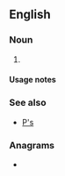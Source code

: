 {{also|Appendix:Variations of "ps"}}
==English==

===Noun===
{{head|en|noun plural form}}

# {{plural of|p|lang=en}}

====Usage notes====
{{U:en:plurals of letters}}

===See also===
* [[P's]]

===Anagrams===
* {{anagrams|en|S&P|SP|Sp|s.p.|s/p|sp}}